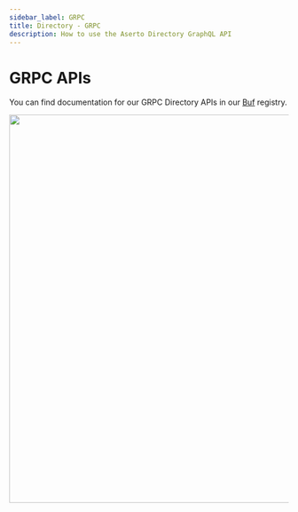 ```yaml
---
sidebar_label: GRPC
title: Directory - GRPC
description: How to use the Aserto Directory GraphQL API
---
```


# GRPC APIs

You can find documentation for our GRPC Directory APIs in our [Buf](https://buf.build/aserto-dev/directory) registry.

<img src="/directory-grpc.png" width="700px" />